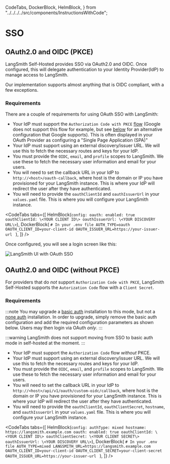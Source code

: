   CodeTabs,
  DockerBlock,
  HelmBlock,
} from "../../../../src/components/InstructionsWithCode";

# SSO

## OAuth2.0 and OIDC (PKCE)

LangSmith Self-Hosted provides SSO via OAuth2.0 and OIDC. Once configured, this will delegate authentication to your Identity Provider(IdP) to manage access to LangSmith.

Our implementation supports almost anything that is OIDC compliant, with a few exceptions.

### Requirements

There are a couple of requirements for using OAuth SSO with LangSmith:

- Your IdP must support the `Authorization Code with PKCE` [flow](https://www.oauth.com/oauth2-servers/pkce) (Google does not support this flow for example, but see [below](#using-oauth10-and-oidc) for an alternative configuration that Google supports). This is often displayed in your OAuth Provider as configuring a "Single Page Application (SPA)"
- Your IdP must support using an external discovery/issuer URL. We will use this to fetch the necessary routes and keys for your IdP.
- You must provide the `OIDC`, `email`, and `profile` scopes to LangSmith. We use these to fetch the necessary user information and email for your users.
- You will need to set the callback URL in your IdP to `http://<host>/oauth-callback`, where host is the domain or IP you have provisioned for your LangSmith instance. This is where your IdP will redirect the user after they have authenticated.
- You will need to provide the `oauthClientId` and `oauthIssuerUrl` in your `values.yaml` file. This is where you will configure your LangSmith instance.

<CodeTabs
  tabs={[
    HelmBlock(`config:
  oauth:
    enabled: true
    oauthClientId: \<YOUR CLIENT ID\>
    oauthIssuerUrl: \<YOUR DISCOVERY URL\>`),
    DockerBlock(
      `# In your .env file
AUTH_TYPE=oauth
OAUTH_CLIENT_ID=your-client-id
OAUTH_ISSUER_URL=https://your-issuer-url
    `
    ),
  ]}
/>

Once configured, you will see a login screen like this:

![LangSmith UI with OAuth SSO](../static/langsmith_ui_sso.png)

## OAuth2.0 and OIDC (without PKCE)

For providers that do _not_ support `Authorization Code with PKCE`, LangSmith Self-Hosted supports the `Autorization Code` flow with a `Client Secret`.

### Requirements

:::note
You may upgrade a [basic auth](./basic_auth.mdx) installation to this mode, but not a [none auth](../../reference/authentication_authorization/authentication_methods.mdx#none) installation.
In order to upgrade, simply remove the basic auth configuration and add the required configuration parameters as shown below. Users may then login via OAuth _only_.
:::

:::warning
LangSmith does not support moving from SSO to basic auth mode in self-hosted at the moment.
:::

- Your IdP must support the `Authorization Code` flow _without_ PKCE.
- Your IdP must support using an external discovery/issuer URL. We will use this to fetch the necessary routes and keys for your IdP.
- You must provide the `OIDC`, `email`, and `profile` scopes to LangSmith. We use these to fetch the necessary user information and email for your users.
- You will need to set the callback URL in your IdP to `http://<host>/api/v1/oauth/custom-oidc/callback`, where host is the domain or IP you have provisioned for your LangSmith instance. This is where your IdP will redirect the user after they have authenticated.
- You will need to provide the `oauthClientId`, `oauthClientSecret`, `hostname`, and `oauthIssuerUrl` in your `values.yaml` file. This is where you will configure your LangSmith instance.

<CodeTabs
  tabs={[
    HelmBlock(`config:
  authType: mixed
  hostname: https://langsmith.example.com
  oauth:
    enabled: true
    oauthClientId: \<YOUR CLIENT ID\>
    oauthClientSecret: \<YOUR CLIENT SECRET\>
    oauthIssuerUrl: \<YOUR DISCOVERY URL\>`),
    DockerBlock(
      `# In your .env file
AUTH_TYPE=mixed
LANGSMITH_URL=https://langsmith.example.com
OAUTH_CLIENT_ID=your-client-id
OAUTH_CLIENT_SECRET=your-client-secret
OAUTH_ISSUER_URL=https://your-issuer-url
    `
    ),
  ]}
/>
